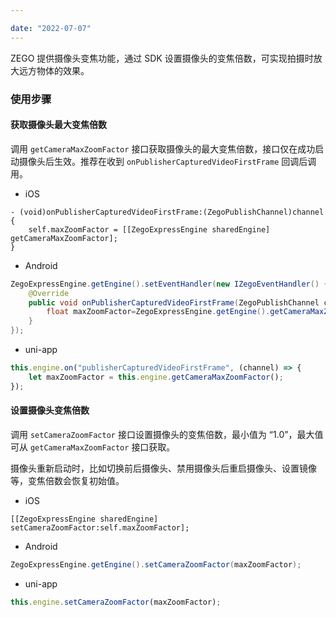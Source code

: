 ```yaml
---

date: "2022-07-07"
---
```


<Title>如何调节摄像头的焦距（变焦功能）？</Title>





ZEGO 提供摄像头变焦功能，通过 SDK 设置摄像头的变焦倍数，可实现拍摄时放大远方物体的效果。

### 使用步骤

#### 获取摄像头最大变焦倍数

调用 `getCameraMaxZoomFactor` 接口获取摄像头的最大变焦倍数，接口仅在成功启动摄像头后生效。推荐在收到 `onPublisherCapturedVideoFirstFrame` 回调后调用。


- iOS

```objc
- (void)onPublisherCapturedVideoFirstFrame:(ZegoPublishChannel)channel {
    self.maxZoomFactor = [[ZegoExpressEngine sharedEngine] getCameraMaxZoomFactor];
}
```

- Android

```java
ZegoExpressEngine.getEngine().setEventHandler(new IZegoEventHandler() {
    @Override
    public void onPublisherCapturedVideoFirstFrame(ZegoPublishChannel channel) {
    	float maxZoomFactor=ZegoExpressEngine.getEngine().getCameraMaxZoomFactor();
    }
});
``` 

- uni-app

```javascript
this.engine.on("publisherCapturedVideoFirstFrame", (channel) => {
    let maxZoomFactor = this.engine.getCameraMaxZoomFactor();
});
``` 

#### 设置摄像头变焦倍数

调用 `setCameraZoomFactor` 接口设置摄像头的变焦倍数，最小值为 “1.0”，最大值可从 `getCameraMaxZoomFactor` 接口获取。

<Warning title="注意">


摄像头重新启动时，比如切换前后摄像头、禁用摄像头后重启摄像头、设置镜像等，变焦倍数会恢复初始值。

</Warning>



- iOS

```objc
[[ZegoExpressEngine sharedEngine] setCameraZoomFactor:self.maxZoomFactor];
```

- Android

```java
ZegoExpressEngine.getEngine().setCameraZoomFactor(maxZoomFactor);
```

- uni-app

```javascript
this.engine.setCameraZoomFactor(maxZoomFactor);
```
